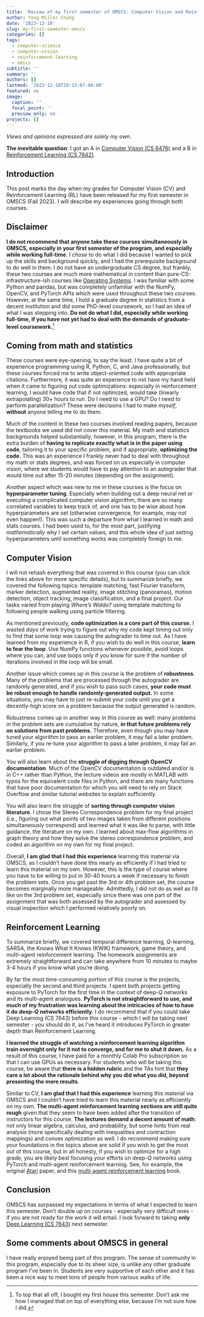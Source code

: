 ```yaml
---
title: 'Review of my first semester of OMSCS: Computer Vision and Reinforcement Learning'
author: Yeng Miller-Chang
date: '2023-12-18'
slug: my-first-semester-omscs
categories: []
tags:
  - computer-science
  - computer-vision
  - reinforcement-learning
  - omscs
subtitle: ''
summary: ''
authors: []
lastmod: '2023-12-18T19:15:07-06:00'
featured: no
image:
  caption: ''
  focal_point: ''
  preview_only: no
projects: []
---
```

*Views and opinions expressed are solely my own.*

**The inevitable question**: I got an A in [Computer Vision (CS 6476)](https://omscs.gatech.edu/cs-6476-computer-vision) and a B in [Reinforcement Learning (CS 7642)](https://omscs.gatech.edu/cs-7642-reinforcement-learning). 

## Introduction 

This post marks the day when my grades for Computer Vision (CV) and Reinforcement Learning (RL) have been released for my first semester in OMSCS (Fall 2023). I will describe my experiences going through both courses.

## Disclaimer

**I do not recommend that anyone take these courses simultaneously in OMSCS, especially in your first semester of the program, and especially while working full-time**. I *chose* to do what I did because I wanted to pick up the skills and background quickly, and I had the prerequisite background to do well in them. I do not have an undergraduate CS degree, but frankly, these two courses are much more mathematical in content than pure-CS-infrastructure-ish courses like [Operating Systems](https://omscs.gatech.edu/cs-6200-introduction-operating-systems). I was familiar with some Python and pandas, but was completely unfamiliar with the NumPy, OpenCV, and PyTorch APIs which were used throughout these two courses. However, at the same time, I hold a graduate degree in statistics from a decent institution and did some PhD-level coursework, so I had an idea of what I was stepping into. **Do not do what I did, especially while working full-time, if you have not yet had to deal with the demands of graduate-level coursework.**^[To top that all off, I bought my first house this semester. Don't ask me how I managed that on top of everything else, because I'm not sure how I did.]

## Coming from math and statistics

These courses were eye-opening, to say the least. I have quite a bit of experience programming using R, Python, C, and Java professionally, but these courses forced me to write object-oriented code with appropriate citations. Furthermore, it was quite an experience to not have my hand held when it came to figuring out code optimizations: especially in reinforcement learning, I would have code that if not optimized, would take (linearly extrapolating) 30+ hours to run. Do I need to use a GPU? Do I need to perform parallelization? These were decisions I had to make *myself*, **without** anyone telling me to do them.

Much of the content in these two courses involved reading papers, because the textbooks we used did not cover this material. My math and statistics backgrounds helped substantially; however, in this program, there is the extra burden of **having to replicate exactly what is in the paper using code**, tailoring it to your specific problem, and if appropriate, **optimizing the code.** This was an experience I frankly never had to deal with throughout my math or stats degrees, and was forced on us especially in computer vision, where we students would have to pay attention to an autograder that would time out after 15-20 minutes (depending on the assignment).

Another aspect which was new to me in these courses is the focus on **hyperparameter tuning**. Especially when building out a deep neural net or executing a complicated computer vision algorithm, there are so many correlated variables to keep track of, and one has to be wise about how hyperparameters are set (otherwise convergence, for example, may not even happen!). This was such a departure from what I learned in math and stats courses. I had been used to, for the most part, justifying *mathematically* why I set certain values, and this whole idea of just setting hyperparameters until something works was completely foreign to me.  

## Computer Vision

I will not rehash everything that was covered in this course (you can click the links above for more specific details), but to summarize briefly, we covered the following topics: template matching, fast Fourier transform, marker detection, augmented reality, image stitching (panoramas), motion detection, object tracking, image classification, and a final project. Our tasks varied from playing *Where's Waldo?* using template matching to following people walking using particle filtering.

As mentioned previously, **code optimization is a core part of this course.** I wasted *days* of work trying to figure out why my code kept timing out only to find that some loop was causing the autograder to time out. As I have learned from my experience in R, if you wish to do well in this course, **learn to fear the loop**. Use NumPy functions whenever possible, avoid loops where you can, and use loops only if you know for sure if the number of iterations involved in the loop will be small. 

Another issue which comes up in this course is the problem of **robustness**. Many of the problems that are processed through the autograder are randomly generated, and if you wish to pass such cases, **your code must be robust enough to handle randomly-generated output.** In some situations, you may have to just re-submit your code until you get a decently-high score on a problem because the output generated is random. 

Robustness comes up in another way in this course as well: many problems in the problem sets are cumulative by nature, **in that future problems rely on solutions from past problems.** Therefore, even though you may have tuned your algorithm to pass an earlier problem, it may fail a later problem. Similarly, if you re-tune your algorithm to pass a later problem, it may fail an earlier problem.

You will also learn about the **struggle of digging through OpenCV documentation**. Much of the OpenCV documentation is outdated and/or is in C++ rather than Python, the lecture videos are mostly in MATLAB with typos for the equivalent code files in Python, and there are many functions that have poor documentation for which you will need to rely on Stack Overflow and similar tutorial websites to explain sufficiently.

You will also learn the struggle of **sorting through computer vision literature**. I chose the Stereo Correspondence problem for my final project (i.e., figuring out what points of two images taken from different positions simultaneously correspond) and learned what it was like to parse, with little guidance, the literature on my own. I learned about max-flow algorithms in graph theory and how they solve the stereo correspondence problem, and coded an algorithm on my own for my final project.

Overall, **I am glad that I had this experience** learning this material via OMSCS, as I couldn't have done this nearly as efficiently if I had tried to learn this material on my own. However, this is the type of course where you have to be willing to put in 30-40 hours a week if necessary to finish the problem sets. Once you get past the 3rd or 4th problem set, the course becomes marginally more manageable. Admittedly, I did not do as well as I'd like on the 3rd problem set, especially since there was one part of the assignment that was both assessed by the autograder and assessed by visual inspection which I performed relatively poorly on.

## Reinforcement Learning

To summarize briefly, we covered temporal difference learning, $Q$-learning, SARSA, the Knows What It Knows (KWIK) framework, game theory, and multi-agent reinforcement learning. The homework assignments are extremely straightforward and can take anywhere from 10 minutes to maybe 3-4 hours if you know what you're doing. 

By far the most time-consuming portion of this course is the projects, especially the second and third projects. I spent both projects getting exposure to PyTorch for the first time in the context of deep-$Q$ networks and its multi-agent analogues. **PyTorch is not straightforward to use, and much of my frustration was learning about the intricacies of how to have it do deep-$Q$ networks efficiently.** I do recommend that if you could take Deep Learning (CS 7643) before this course - which I will be taking next semester - you should do it, as I've heard it introduces PyTorch in greater depth than Reinforcement Learning.

**I learned the struggle of watching a reinforcement learning algorithm train overnight only for it not to converge, and for me to shut it down.** As a result of this course, I have paid for a monthly Colab Pro subscription so that I can use GPUs as necessary. For students who will be taking this course, be aware that **there is a hidden rubric** and the TAs hint that **they care a lot about the rationale behind why you did what you did, beyond presenting the mere results**. 

Similar to CV, **I am glad that I had this experience** learning this material via OMSCS and I couldn't have tried to learn this material nearly as efficiently on my own. **The multi-agent reinforcement learning sections are still quite rough** given that they seem to have been added after the transition of instructors for this course. **The lectures demand a decent amount of math**: not only linear algebra, calculus, and probability, but some hints from real analysis (more specifically dealing with inequalities and contraction mappings) and convex optimization as well. I do recommend making sure your foundations in the topics above are solid if you wish to get the most out of this course, but in all honesty, if you wish to optimize for a high grade, you are likely best focusing your efforts on deep-$Q$ networks using PyTorch and multi-agent reinforcement learning. See, for example, the original [Atari](https://arxiv.org/abs/1312.5602) paper, and this [multi-agent reinforcement learning](https://www.marl-book.com/) book.

## Conclusion

OMSCS has surpassed my expectations in terms of what I expected to learn this semester. Don't double up on courses - especially very difficult ones - if you are not ready for the work it will entail. I look forward to taking **only** [Deep Learning (CS 7643)](https://omscs.gatech.edu/cs-7643-deep-learning) next semester.

## Some comments about OMSCS in general

I have really enjoyed being part of this program. The sense of community in this program, especially due to its sheer size, is unlike any other graduate program I've been in. Students are very supportive of each other and it has been a nice way to meet tons of people from various walks of life.
